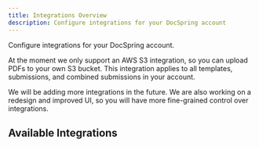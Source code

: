 ```yaml
---
title: Integrations Overview
description: Configure integrations for your DocSpring account
---
```



Configure integrations for your DocSpring account.

At the moment we only support an AWS S3 integration, so you can upload PDFs to your own S3 bucket. This integration applies to all templates, submissions, and combined submissions in your account.

<Aside type="note">
  We will be adding more integrations in the future. We are also working on a
  redesign and improved UI, so you will have more fine-grained control over
  integrations.
</Aside>

## Available Integrations

<LinkCard
  title="AWS S3 Integration"
  href="/docs/integrations/aws-s3/"
  description="Upload generated PDFs to your own S3 bucket"
/>
